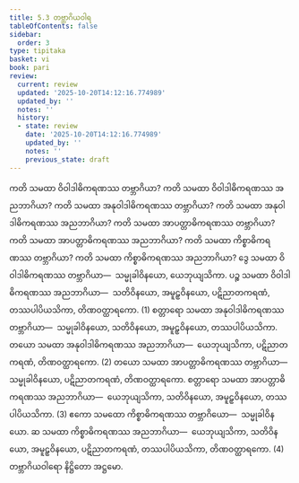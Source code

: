 ```yaml
---
title: 5.3 တဗ္ဘာဂိယဝါရ
tableOfContents: false
sidebar:
  order: 3
type: tipitaka
basket: vi
book: pari
review:
  current: review
  updated: '2025-10-20T14:12:16.774989'
  updated_by: ''
  notes: ''
  history:
  - state: review
    date: '2025-10-20T14:12:16.774989'
    updated_by: ''
    notes: ''
    previous_state: draft
---
```



<DynamicBreadcrumb />


<ReviewStatus review={frontmatter.review} showDetails={true} />

<HypothesisAnnotation frontmatter={frontmatter} />

<Division number="298" book="pari" e="ch" v="5" p="186">

<Paragraph number="1255" book="pari">
ကတိ သမထာ ဝိဝါဒါဓိကရဏဿ တဗ္ဘာဂိယာ? ကတိ သမထာ ဝိဝါဒါဓိကရဏဿ အညဘာဂိယာ? ကတိ သမထာ အနုဝါဒါဓိကရဏဿ တဗ္ဘာဂိယာ? ကတိ သမထာ အနုဝါဒါဓိကရဏဿ အညဘာဂိယာ? ကတိ သမထာ အာပတ္တာဓိကရဏဿ တဗ္ဘာဂိယာ? ကတိ သမထာ အာပတ္တာဓိကရဏဿ အညဘာဂိယာ? ကတိ သမထာ ကိစ္စာဓိကရဏဿ တဗ္ဘာဂိယာ? ကတိ သမထာ ကိစ္စာဓိကရဏဿ အညဘာဂိယာ?
</Paragraph>

<Paragraph number="1256" book="pari">
ဒွေ သမထာ ဝိဝါဒါဓိကရဏဿ တဗ္ဘာဂိယာ—  သမ္မုခါဝိနယော, ယေဘုယျသိကာ. ပဉ္စ သမထာ ဝိဝါဒါဓိကရဏဿ အညဘာဂိယာ—  သတိဝိနယော, အမူဠှဝိနယော, ပဋိညာတကရဏံ, တဿပါပိယသိကာ, တိဏဝတ္ထာရကော. (1)
</Paragraph>

<Paragraph number="1257" book="pari">
စတ္တာရော သမထာ အနုဝါဒါဓိကရဏဿ တဗ္ဘာဂိယာ—  သမ္မုခါဝိနယော, သတိဝိနယော, အမူဠှဝိနယော, တဿပါပိယသိကာ. တယော သမထာ အနုဝါဒါဓိကရဏဿ အညဘာဂိယာ—  ယေဘုယျသိကာ, ပဋိညာတကရဏံ, တိဏဝတ္ထာရကော. (2)
</Paragraph>

<Paragraph number="1258" book="pari">
တယော သမထာ အာပတ္တာဓိကရဏဿ တဗ္ဘာဂိယာ—  သမ္မုခါဝိနယော, ပဋိညာတကရဏံ, တိဏဝတ္ထာရကော. စတ္တာရော သမထာ အာပတ္တာဓိကရဏဿ အညဘာဂိယာ—  ယေဘုယျသိကာ, သတိဝိနယော, အမူဠှဝိနယော, တဿပါပိယသိကာ. (3)
</Paragraph>

<Paragraph number="1259" book="pari">
ဧကော သမထော ကိစ္စာဓိကရဏဿ တဗ္ဘာဂိယော—  သမ္မုခါဝိနယော. ဆ သမထာ ကိစ္စာဓိကရဏဿ အညဘာဂိယာ—  ယေဘုယျသိကာ, သတိဝိနယော, အမူဠှဝိနယော, ပဋိညာတကရဏံ, တဿပါပိယသိကာ, တိဏဝတ္ထာရကော. (4)

</Paragraph>
</Division>

<Paragraph number="1260" type="center" book="pari">
တဗ္ဘာဂိယဝါရော နိဋ္ဌိတော အဋ္ဌမော.
</Paragraph>